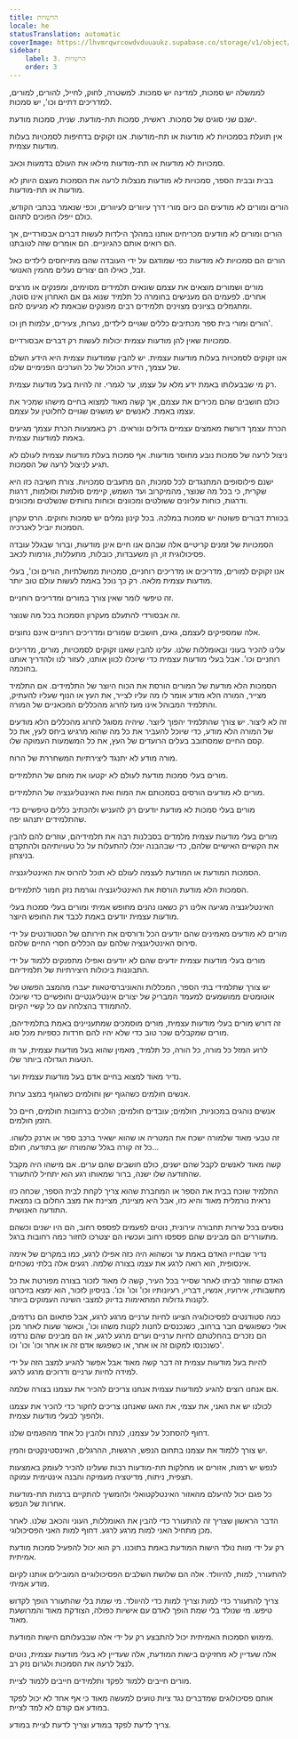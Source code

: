 ```yaml
---
title: הרשויות
locale: he
statusTranslation: automatic
coverImage: https://lhvmrqwrcowdvduuaukz.supabase.co/storage/v1/object/public/strapi-uploads/small_cover-educacion-fundamental.webp-2d51a7828a2b1309555be27f7e2a61a0.webp
sidebar:
    label: 3. הרשויות
    order: 3
---
```

לממשלה יש סמכות, למדינה יש סמכות. למשטרה, לחוק, לחייל, להורים, למורים, למדריכים דתיים וכו', יש סמכות.

ישנם שני סוגים של סמכות. ראשית, סמכות תת-מודעת. שנית, סמכות מודעת.

אין תועלת בסמכויות לא מודעות או תת-מודעות. אנו זקוקים בדחיפות לסמכויות בעלות מודעות עצמית.

סמכויות לא מודעות או תת-מודעות מילאו את העולם בדמעות וכאב.

בבית ובבית הספר, סמכויות לא מודעות מנצלות לרעה את הסמכות מעצם היותן לא מודעות או תת-מודעות.

הורים ומורים לא מודעים הם כיום מורי דרך עיוורים לעיוורים, וכפי שנאמר בכתבי הקודש, כולם ייפלו הפוכים לתהום.

הורים ומורים לא מודעים מכריחים אותנו במהלך הילדות לעשות דברים אבסורדיים, אך הם רואים אותם כהגיוניים. הם אומרים שזה לטובתנו.

הורים הם סמכויות לא מודעות כפי שמודגם על ידי העובדה שהם מתייחסים לילדים כאל זבל, כאילו הם יצורים נעלים מהמין האנושי.

מורים ושמורים מוצאים את עצמם שונאים תלמידים מסוימים, ומפנקים או מרצים אחרים. לפעמים הם מענישים בחומרה כל תלמיד שנוא גם אם האחרון אינו סוטה, ומתגמלים בציונים מצוינים תלמידים רבים מפונקים שבאמת לא מגיעים להם.

הורים ומורי בית ספר מכתיבים כללים שגויים לילדים, נערות, צעירים, עלמות חן וכו'.

סמכויות שאין להן מודעות עצמית יכולות לעשות רק דברים אבסורדיים.

אנו זקוקים לסמכויות בעלות מודעות עצמית. יש להבין שמודעות עצמית היא הידע השלם של עצמך, הידע הכולל של כל הערכים הפנימיים שלנו.

רק מי שבבעלותו באמת ידע מלא על עצמו, ער לגמרי. זה להיות בעל מודעות עצמית.

כולם חושבים שהם מכירים את עצמם, אך קשה מאוד למצוא בחיים מישהו שמכיר את עצמו באמת. לאנשים יש מושגים שגויים לחלוטין על עצמם.

הכרת עצמך דורשת מאמצים עצמיים גדולים ונוראים. רק באמצעות הכרת עצמך מגיעים באמת למודעות עצמית.

ניצול לרעה של סמכות נובע מחוסר מודעות. אף סמכות בעלת מודעות עצמית לעולם לא תגיע לניצול לרעה של הסמכות.

ישנם פילוסופים המתנגדים לכל סמכות, הם מתעבים סמכויות. צורת חשיבה כזו היא שקרית, כי בכל מה שנוצר, מהמיקרוב ועד השמש, קיימים סולמות וסולמות, דרגות ודרגות, כוחות עליונים ששולטים ומכוונים וכוחות נחותים שנשלטים ומכוונים.

בכוורת דבורים פשוטה יש סמכות במלכה. בכל קינון נמלים יש סמכות וחוקים. הרס עקרון הסמכות יוביל לאנרכיה.

הסמכויות של זמנים קריטיים אלה שבהם אנו חיים אינן מודעות, וברור שבגלל עובדה פסיכולוגית זו, הן משעבדות, כובלות, מתעללות, גורמות לכאב.

אנו זקוקים למורים, מדריכים או מדריכים רוחניים, סמכויות ממשלתיות, הורים וכו', בעלי מודעות עצמית מלאה. רק כך נוכל באמת לעשות עולם טוב יותר.

זה טיפשי לומר שאין צורך במורים ומדריכים רוחניים.

זה אבסורדי להתעלם מעקרון הסמכות בכל מה שנוצר.

אלה שמספיקים לעצמם, גאים, חושבים שמורים ומדריכים רוחניים אינם נחוצים.

עלינו להכיר בעוני ובאומללות שלנו. עלינו להבין שאנו זקוקים לסמכויות, מורים, מדריכים רוחניים וכו'. אבל בעלי מודעות עצמית כדי שיוכלו לכוון אותנו, לעזור לנו ולהדריך אותנו בחוכמה.

הסמכות הלא מודעת של המורים הורסת את הכוח היוצר של התלמידים. אם התלמיד מצייר, המורה הלא מודע אומר לו מה עליו לצייר, את העץ או הנוף שעליו להעתיק, והתלמיד המבוהל אינו מעז לחרוג מהכללים המכאניים של המורה.

זה לא ליצור. יש צורך שהתלמיד יהפוך ליוצר. שיהיה מסוגל לחרוג מהכללים הלא מודעים של המורה הלא מודע, כדי שיוכל להעביר את כל מה שהוא מרגיש ביחס לעץ, את כל קסם החיים שמסתובב בעלים הרועדים של העץ, את כל המשמעות העמוקה שלו.

מורה מודע לא יתנגד ליצירתיות המשחררת של הרוח.

מורים בעלי סמכות מודעת לעולם לא יקטעו את מוחם של התלמידים.

מורים לא מודעים הורסים בסמכותם את המוח ואת האינטליגנציה של התלמידים.

מורים בעלי סמכות לא מודעת יודעים רק להעניש ולהכתיב כללים טיפשיים כדי שהתלמידים יתנהגו יפה.

מורים בעלי מודעות עצמית מלמדים בסבלנות רבה את תלמידיהם, עוזרים להם להבין את הקשיים האישיים שלהם, כדי שבהבנה יוכלו להתעלות על כל טעויותיהם ולהתקדם בניצחון.

הסמכות המודעת או המודעת לעצמה לעולם לא תוכל להרוס את האינטליגנציה.

הסמכות הלא מודעת הורסת את האינטליגנציה וגורמת נזק חמור לתלמידים.

האינטליגנציה מגיעה אלינו רק כשאנו נהנים מחופש אמיתי ומורים בעלי סמכות בעלי מודעות עצמית יודעים באמת לכבד את החופש היוצר.

מורים לא מודעים מאמינים שהם יודעים הכל ודורסים את חירותם של הסטודנטים על ידי סירוס האינטליגנציה שלהם עם הכללים חסרי החיים שלהם.

מורים בעלי מודעות עצמית יודעים שהם לא יודעים ואפילו מתפנקים ללמוד על ידי התבוננות ביכולות היצירתיות של תלמידיהם.

יש צורך שתלמידי בתי הספר, המכללות והאוניברסיטאות יעברו מהמצב הפשוט של אוטומטים ממושמעים למעמד המבריק של יצורים אינטליגנטיים וחופשיים כדי שיוכלו להתמודד בהצלחה עם כל קשיי הקיום.

זה דורש מורים בעלי מודעות עצמית, מורים מוסמכים שמתעניינים באמת בתלמידיהם, מורים שמקבלים שכר טוב כדי שלא יהיו להם חרדות כספיות מכל סוג.

לרוע המזל כל מורה, כל הורה, כל תלמיד, מאמין שהוא בעל מודעות עצמית, ער וזו הטעות הגדולה ביותר שלו.

נדיר מאוד למצוא בחיים אדם בעל מודעות עצמית וער.

אנשים חולמים כשהגוף ישן וחולמים כשהגוף במצב ערות.

אנשים נוהגים במכוניות, חולמים; עובדים חולמים; הולכים ברחובות חולמים, חיים כל הזמן חולמים.

זה טבעי מאוד שלמורה ישכח את המטריה או שהוא ישאיר ברכב ספר או ארנק כלשהו. כל זה קורה בגלל שהמורה ישן בתודעה, חולם...

קשה מאוד לאנשים לקבל שהם ישנים, כולם חושבים שהם ערים. אם מישהו היה מקבל שהתודעה שלו ישנה, ​​ברור שמאותו רגע הוא יתחיל להתעורר.

התלמיד שוכח בבית את הספר או המחברת שהוא צריך לקחת לבית הספר, שכחה כזו נראית נורמלית מאוד והיא כזו, אבל היא מציינת, מציינת את מצב החלום בו נמצאת התודעה האנושית.

נוסעים בכל שירות תחבורה עירונית, נוטים לפעמים לפספס רחוב, הם היו ישנים וכשהם מתעוררים הם מבינים שהם פספסו רחוב ועכשיו הם יצטרכו לחזור כמה רחובות ברגל.

נדיר שבחייו האדם באמת ער וכשהוא היה כזה אפילו לרגע, כמו במקרים של אימה אינסופית, הוא רואה לרגע את עצמו בצורה שלמה. רגעים אלה בלתי נשכחים.

האדם שחוזר לביתו לאחר שסייר בכל העיר, קשה לו מאוד לזכור בצורה מפורטת את כל מחשבותיו, אירועיו, אנשיו, דבריו, רעיונותיו וכו' וכו' וכו'. בניסיון לזכור, הוא ימצא בזיכרונו לקונות גדולות המתאימות בדיוק למצבי השינה העמוקים ביותר.

כמה סטודנטים לפסיכולוגיה הציעו לחיות ערניים מרגע לרגע, אבל פתאום הם נרדמים, אולי כשפוגשים חבר ברחוב, כשנכנסים לחנות לקנות משהו וכו', וכאשר שעות לאחר מכן הם נזכרים בהחלטתם לחיות ערניים וערים מרגע לרגע, אז הם מבינים שהם נרדמו כשנכנסו למקום זה או אחר, או כשפגשו אדם זה או אחר וכו' וכו' וכו'.

להיות בעל מודעות עצמית זה דבר קשה מאוד אבל אפשר להגיע למצב הזה על ידי למידה לחיות ערניים ודרוכים מרגע לרגע.

אם אנחנו רוצים להגיע למודעות עצמית אנחנו צריכים להכיר את עצמנו בצורה שלמה.

לכולנו יש את האני, את עצמי, את האגו שאנחנו צריכים לחקור כדי להכיר את עצמנו ולהפוך לבעלי מודעות עצמית.

דחוף להסתכל על עצמנו, לנתח ולהבין כל אחד מהפגמים שלנו.

יש צורך ללמוד את עצמנו בתחום הנפש, הרגשות, ההרגלים, האינסטינקטים והמין.

לנפש יש רמות, אזורים או מחלקות תת-מודעות רבות שעלינו להכיר לעומק באמצעות תצפית, ניתוח, מדיטציה מעמיקה והבנה אינטימית עמוקה.

כל פגם יכול להיעלם מהאזור האינטלקטואלי ולהמשיך להתקיים ברמות תת-מודעות אחרות של הנפש.

הדבר הראשון שצריך זה להתעורר כדי להבין את האומללות, העוני והכאב שלנו. לאחר מכן מתחיל האני למות מרגע לרגע. דחוף למות האני הפסיכולוגי.

רק על ידי מוות נולד הישות המודעת באמת בתוכנו. רק הוא יכול להפעיל סמכות מודעת אמיתית.

להתעורר, למות, להיוולד. אלה הם שלושת השלבים הפסיכולוגיים המובילים אותנו לקיום מודע אמיתי.

צריך להתעורר כדי למות וצריך למות כדי להיוולד. מי שמת בלי שהתעורר הופך לקדוש טיפש. מי שנולד בלי שמת הופך לאדם עם אישיות כפולה, הצודקת מאוד והמרושעת מאוד.

מימוש הסמכות האמיתית יכול להתבצע רק על ידי אלה שבבעלותם הישות המודעת.

אלה שעדיין לא מחזיקים בישות המודעת, אלה שעדיין לא בעלי מודעות עצמית, נוטים לנצל לרעה את הסמכות ולגרום נזק רב.

מורים חייבים ללמוד לפקד ותלמידים חייבים ללמוד לציית.

אותם פסיכולוגים שמדברים נגד ציות טועים למעשה מאוד כי אף אחד לא יכול לפקד במודע אם קודם לא למד לציית.

צריך לדעת לפקד במודע וצריך לדעת לציית במודע.

